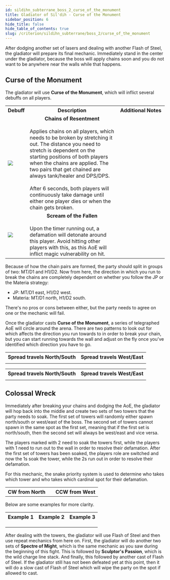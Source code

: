```yaml
---
id: sildihn_subterrane_boss_2_curse_of_the_monument
title: Gladiator of Sil'dih - Curse of the Monument
sidebar_position: 6
hide_title: false
hide_table_of_contents: true
slug: /criterion/sildihn_subterrane/boss_2/curse_of_the_monument
---
```



After dodging another set of lasers and dealing with another <Raidwide>Flash of Steel</Raidwide>, the gladiator will prepare its final mechanic. Immediately stand in the center under the gladiator, because the boss will apply chains soon and you do not want to be anywhere near the walls while that happens.

## Curse of the Monument

The gladiator will use <strong>Curse of the Monument</strong>, which will inflict several debuffs on all players.

<table width='90%'>
    <tr>
        <th>Debuff</th>
        <th>Description</th>
        <th width='30%'>Additional Notes</th>
    </tr>
    <tr>
        <td><img src={chains_of_resentment_icon_hr} /></td>
        <td><center><strong>Chains of Resentment</strong></center><br />Applies chains on all players, which needs to be broken by stretching it out. The distance you need to stretch is dependent on the starting positions of both players when the chains are applied. The two pairs that get chained are always tank/healer and DPS/DPS.<br /><br />After 6 seconds, both players will continuously take damage until either one player dies or when the chain gets broken.</td>
        <td rowspan='2'><KittenAsset path='ass/boss2/boss_2_curse_of_the_monument_partylist.png' /></td>
    </tr>
    <tr>
        <td><img src={scream_of_the_fallen_icon_hr} /></td>
        <td><center><strong>Scream of the Fallen</strong></center><br />Upon the timer running out, a defamation will detonate around this player. Avoid hitting other players with this, as this AoE will inflict magic vulnerability on hit.</td>
    </tr>
</table>


Because of how the chain pairs are formed, the party should split in groups of two: MT/D1 and H1/D2. Now from here, the direction in which you run to break the chains are completely dependent on whether you follow the JP or the Materia strategy:

- JP: MT/D1 east, H1/D2 west.
- Materia: MT/D1 north, H1/D2 south.

There's no pros or cons between either, but the party needs to agree on one or the mechanic will fail. 

Once the gladiator casts <strong>Curse of the Monument</strong>, a series of telegraphed AoE will circle around the arena. There are two patterns to look out for which affects the direction you run towards to in order to break your chain, but you can start running towards the wall and adjust on the fly once you've identified which direction you have to go.

<KittenAsset path='ass/boss2/boss_2_curse_of_the_monument_chains_jp_example.webm' wrapper='div' />

<Tabs>

<TabItem value="Mana (JP)" label="Mana (JP)" default>

<table width='70%'>
    <tr>
        <th>Spread travels North/South</th>
        <th>Spread travels West/East</th>
    </tr>
    <tr>
        <td><KittenAsset path='ass/boss2/boss_2_curse_of_the_monument_chains1_jp.png' /></td>
        <td><KittenAsset path='ass/boss2/boss_2_curse_of_the_monument_chains2_jp.png' /></td>
    </tr>
</table>

</TabItem>

<TabItem value="Materia" label="Materia">

<table width='70%'>
    <tr>
        <th>Spread travels North/South</th>
        <th>Spread travels West/East</th>
    </tr>
    <tr>
        <td><KittenAsset path='ass/boss2/boss_2_curse_of_the_monument_chains1_materia.png' /></td>
        <td><KittenAsset path='ass/boss2/boss_2_curse_of_the_monument_chains2_materia.png' /></td>
    </tr>
</table>

</TabItem>

</Tabs>


## Colossal Wreck

Immediately after breaking your chains and dodging the AoE, the gladiator will hop back into the middle and create two sets of two towers that the party needs to soak. The first set of towers will randomly either spawn north/south or west/east of the boss. The second set of towers cannot spawn in the same spot as the first set, meaning that if the first set is north/south, then the second set will always be west/east and vice versa.

The players marked with 2 need to soak the towers first, while the players with 1 need to run out to the wall in order to resolve their defamation. After the first set of towers has been soaked, the players role are switched and now the 1s soak the tower, while the 2s run out in order to resolve their defamation.

For this mechanic, the snake priority system is used to determine who takes which tower and who takes which cardinal spot for their defamation.

<table width='80%'>
    <tr>
        <th>CW from North</th>
        <td><Role role='MT' /><Role role='D1' /><Role role='D2' /><Role role='H1' /></td>
        <th>CCW from West</th>
    </tr>
</table>

Below are some examples for more clarity.

<table>
    <tr>
        <th>Example 1</th>
        <th>Example 2</th>
        <th>Example 3</th>
    </tr>
    <tr>
        <td><KittenAsset path='ass/boss2/boss_2_curse_of_the_monument_towers_example1a.png' /></td>
        <td><KittenAsset path='ass/boss2/boss_2_curse_of_the_monument_towers_example2a.png' /></td>
        <td><KittenAsset path='ass/boss2/boss_2_curse_of_the_monument_towers_example3a.png' /></td>
    </tr>
    <tr>
        <td><KittenAsset path='ass/boss2/boss_2_curse_of_the_monument_towers_example1b.png' /></td>
        <td><KittenAsset path='ass/boss2/boss_2_curse_of_the_monument_towers_example2b.png' /></td>
        <td><KittenAsset path='ass/boss2/boss_2_curse_of_the_monument_towers_example3b.png' /></td>
    </tr>
    <tr>
        <td><KittenAsset path='ass/boss2/boss_2_curse_of_the_monument_towers_example1.webm' /></td>
        <td><KittenAsset path='ass/boss2/boss_2_curse_of_the_monument_towers_example2.webm' /></td>
        <td><KittenAsset path='ass/boss2/boss_2_curse_of_the_monument_towers_example3.webm' /></td>
    </tr>
</table>

After dealing with the towers, the gladiator will use <Raidwide>Flash of Steel</Raidwide> and then use repeat mechanics from here on. First, the gladiator will do another two sets of <strong>Spectre of Might</strong>, which is the same mechanic as you saw during the beginning of this fight. This is followed by <strong>Sculptor's Passion</strong>, which is the wild charge line stack. And finally, this followed by another cast of <Raidwide>Flash of Steel</Raidwide>. If the gladiator still has not been defeated yet at this point, then it will do a slow cast of <Enrage>Flash of Steel</Enrage> which will wipe the party on the spot if allowed to cast.